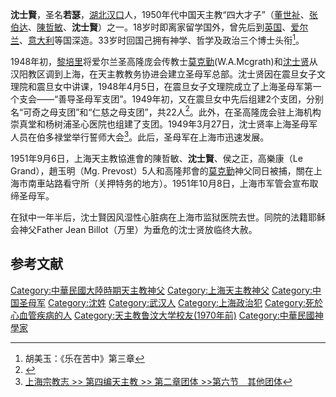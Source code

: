 '''沈士賢'''，圣名'''若瑟'''，[[湖北|湖北]][[汉口|汉口]]人，1950年代中国天主教“四大才子”（[[董世祉|董世祉]]、[[张伯达|张伯达]]、[[陳哲敏|陳哲敏]]、'''沈士賢'''）之一。18岁时即离家留学国外，曾先后到[[英国|英国]]、[[爱尔兰|爱尔兰]]、[[意大利|意大利]]等国深造。33岁时回国己拥有神学、哲学及政治三个博士头衔<ref>胡美玉：《乐在苦中》第三章</ref>。

1948年初，[[黎培里|黎培里]]将爱尔兰圣高隆庞会传教士[[莫克勤|莫克勤]](W.A.Mcgrath)和[[沈士贤|沈士贤]]从汉阳教区调到上海，在天主教教务协进会建立圣母军总部。沈士贤因在震旦女子文理院和震旦女中讲课，1948年4月5日，在震旦女子文理院成立了上海圣母军第一个支会——“善导圣母军支团”。1949年初，又在震旦女中先后组建2个支团，分别名“可奇之母支团”和“仁慈之母支团”，共22人<ref>{{Cite web |url=http://www.shtong.gov.cn/newsite/node2/node4/node2249/luwan/node37494/node37507/node62749/userobject1ai22515.html |title=卢湾区志 >> 第三十二编民族·宗教 >> 第二章宗教 >>第一节　天主教 |accessdate=2019-04-20 |archive-date=2009-01-09 |archive-url=https://web.archive.org/web/20090109013041/http://www.shtong.gov.cn/newsite/node2/node4/node2249/luwan/node37494/node37507/node62749/userobject1ai22515.html |dead-url=no }}</ref>。此外，在圣高隆庞会驻上海机构崇真堂和杨树浦圣心医院也组建了支团。1949年3月27日，沈士贤率上海圣母军人员在伯多禄堂举行誓师大会<ref>[http://04.nx116114.cn/node2/node2245/node75195/node75203/node75283/node75297/userobject1ai91966.html 上海宗教志 >> 第四编天主教 >> 第二章团体 >>第六节　其他团体]{{dead link|date=2018年1月 |bot=InternetArchiveBot |fix-attempted=yes }}</ref>。此后，圣母军在上海市迅速发展。

1951年9月6日，上海天主教協進會的陳哲敏、'''沈士賢'''、侯之正，高樂康（Le Grand），趙玉明（Mg. Prevost）5人和高隆邦會的[[莫克勤|莫克勤]]神父同日被捕，關在上海市南車站路看守所（关押特务的地方）。1951年10月8日，上海市军管会宣布取缔圣母军。

在狱中一年半后，沈士賢因风湿性心脏病在上海市监狱医院去世。同院的法籍耶稣会神父Father Jean Billot（万里）为垂危的沈士贤放临终大赦。

==参考文献==
<div class="references-small">
<references />
</div>

[[Category:中華民國大陸時期天主教神父|Category:中華民國大陸時期天主教神父]]
[[Category:上海天主教神父|Category:上海天主教神父]]
[[Category:中国圣母军|Category:中国圣母军]]
[[Category:沈姓|Category:沈姓]]
[[Category:武汉人|Category:武汉人]]
[[Category:上海政治犯|Category:上海政治犯]]
[[Category:死於心血管疾病的人|Category:死於心血管疾病的人]]
[[Category:天主教鲁汶大学校友(1970年前)|Category:天主教鲁汶大学校友(1970年前)]]
[[Category:中華民國神學家|Category:中華民國神學家]]